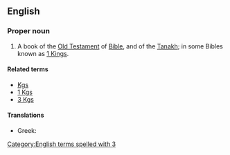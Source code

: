 ==English==
{{book of the Bible|Books of Kings}}

===Proper noun===
{{en-proper noun}}
# {{biblical}}  A book of the [[Old Testament]] of [[Bible]], and of the [[Tanakh]]; in some Bibles known as [[1 Kings]].

====Related terms====
*[[Kgs]]
*[[1 Kgs]]
*[[3 Kgs]]

====Translations====
{{trans-top|book of the Bible}}
*Greek: {{t-|el|Γ' Βασιλειών||tr=G' Vasileión|sc=Grek}}
{{trans-mid}}
{{trans-bottom}}

[[Category:English terms spelled with 3]]